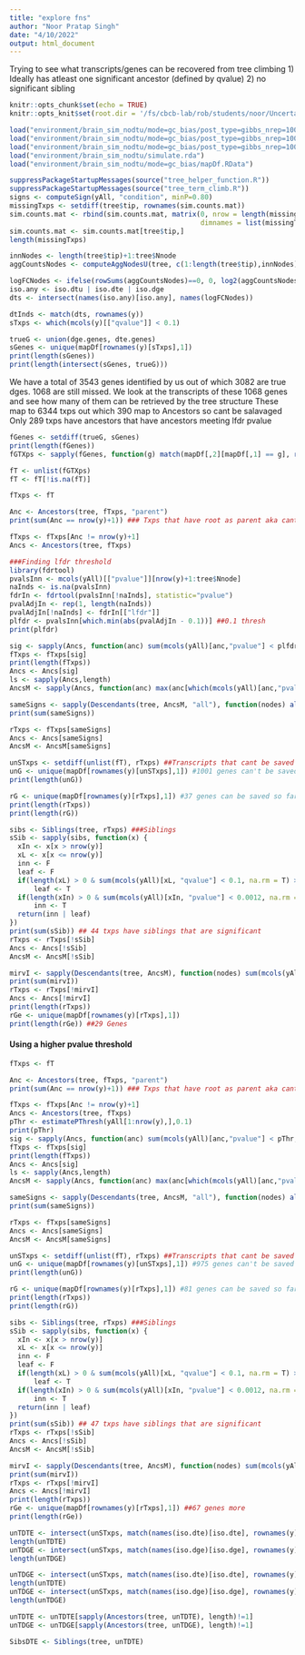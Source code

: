 ```yaml
---
title: "explore fns"
author: "Noor Pratap Singh"
date: "4/10/2022"
output: html_document
---
```


Trying to see what transcripts/genes can be recovered from tree climbing
1) Ideally has atleast one significant ancestor (defined by qvalue)
2) no significant sibling
```r
knitr::opts_chunk$set(echo = TRUE)
knitr::opts_knit$set(root.dir = '/fs/cbcb-lab/rob/students/noor/Uncertainity/treeTerminusScripts')
```

```r
load("environment/brain_sim_nodtu/mode=gc_bias/post_type=gibbs_nrep=100_tf=100/yAll.RData")
load("environment/brain_sim_nodtu/mode=gc_bias/post_type=gibbs_nrep=100_tf=100/y.RData")
load("environment/brain_sim_nodtu/mode=gc_bias/post_type=gibbs_nrep=100_tf=100/tree.RData")
load("environment/brain_sim_nodtu/simulate.rda")
load("environment/brain_sim_nodtu/mode=gc_bias/mapDf.RData")

suppressPackageStartupMessages(source("tree_helper_function.R"))
suppressPackageStartupMessages(source("tree_term_climb.R"))
signs <- computeSign(yAll, "condition", minP=0.80)
missingTxps <- setdiff(tree$tip, rownames(sim.counts.mat))
sim.counts.mat <- rbind(sim.counts.mat, matrix(0, nrow = length(missingTxps), ncol = ncol(sim.counts.mat),
                                               dimnames = list(missingTxps, colnames(sim.counts.mat))))
sim.counts.mat <- sim.counts.mat[tree$tip,]
length(missingTxps)

innNodes <- length(tree$tip)+1:tree$Nnode
aggCountsNodes <- computeAggNodesU(tree, c(1:length(tree$tip),innNodes), sim.counts.mat)

logFCNodes <- ifelse(rowSums(aggCountsNodes)==0, 0, log2(aggCountsNodes[,2]+1)-log2(aggCountsNodes[,1]+1))
iso.any <- iso.dtu | iso.dte | iso.dge
dts <- intersect(names(iso.any)[iso.any], names(logFCNodes))

dtInds <- match(dts, rownames(y))
sTxps <- which(mcols(y)[["qvalue"]] < 0.1)

trueG <- union(dge.genes, dte.genes)
sGenes <- unique(mapDf[rownames(y)[sTxps],1])
print(length(sGenes))
print(length(intersect(sGenes, trueG)))
```
We have a total of 3543 genes identified by us out of which 3082 are true dges.
1068 are still missed.
We look at the transcripts of these 1068 genes and see how many of them can be retrieved by the tree structure
These map to 6344 txps out which 390 map to Ancestors so cant be salavaged
Only 289 txps have ancestors that have ancestors meeting lfdr pvalue
```r
fGenes <- setdiff(trueG, sGenes)
print(length(fGenes))
fGTXps <- sapply(fGenes, function(g) match(mapDf[,2][mapDf[,1] == g], rownames(y)))

fT <- unlist(fGTXps)
fT <- fT[!is.na(fT)]

fTxps <- fT

Anc <- Ancestors(tree, fTxps, "parent")
print(sum(Anc == nrow(y)+1)) ### Txps that have root as parent aka cant be saved by tree

fTxps <- fTxps[Anc != nrow(y)+1]
Ancs <- Ancestors(tree, fTxps)

###Finding lfdr threshold
library(fdrtool)
pvalsInn <- mcols(yAll)[["pvalue"]][nrow(y)+1:tree$Nnode]
naInds <- is.na(pvalsInn)
fdrIn <- fdrtool(pvalsInn[!naInds], statistic="pvalue")
pvalAdjIn <- rep(1, length(naInds))
pvalAdjIn[!naInds] <- fdrIn[["lfdr"]]
plfdr <- pvalsInn[which.min(abs(pvalAdjIn - 0.1))] ##0.1 thresh
print(plfdr)

sig <- sapply(Ancs, function(anc) sum(mcols(yAll)[anc,"pvalue"] < plfdr, na.rm=T) > 0) #289 txps that have atleast one sig ancestor
fTxps <- fTxps[sig]
print(length(fTxps))
Ancs <- Ancs[sig]
ls <- sapply(Ancs,length)
AncsM <- sapply(Ancs, function(anc) max(anc[which(mcols(yAll)[anc,"pvalue"] < plfdr)]))

sameSigns <- sapply(Descendants(tree, AncsM, "all"), function(nodes) all(signs[nodes]>=0) | all(signs[nodes]<=0)) ##Out of these 179 txps have ancestors with same signs
print(sum(sameSigns)) 

rTxps <- fTxps[sameSigns]
Ancs <- Ancs[sameSigns]
AncsM <- AncsM[sameSigns]

unSTxps <- setdiff(unlist(fT), rTxps) ##Transcripts that cant be saved
unG <- unique(mapDf[rownames(y)[unSTxps],1]) #1001 genes can't be saved
print(length(unG))

rG <- unique(mapDf[rownames(y)[rTxps],1]) #37 genes can be saved so far
print(length(rTxps))
print(length(rG))

sibs <- Siblings(tree, rTxps) ###Siblings
sSib <- sapply(sibs, function(x) {
  xIn <- x[x > nrow(y)]
  xL <- x[x <= nrow(y)]
  inn <- F
  leaf <- F
  if(length(xL) > 0 & sum(mcols(yAll)[xL, "qvalue"] < 0.1, na.rm = T) > 0)
      leaf <- T
  if(length(xIn) > 0 & sum(mcols(yAll)[xIn, "pvalue"] < 0.0012, na.rm = T) > 0)
      inn <- T
  return(inn | leaf)
})
print(sum(sSib)) ## 44 txps have siblings that are significant
rTxps <- rTxps[!sSib]
Ancs <- Ancs[!sSib]
AncsM <- AncsM[!sSib]

mirvI <- sapply(Descendants(tree, AncsM), function(nodes) sum(mcols(yAll)[nodes, "meanInfRV"] < 0.2) > 0) ## 45
print(sum(mirvI))
rTxps <- rTxps[!mirvI]
Ancs <- Ancs[!mirvI]
print(length(rTxps))
rGe <- unique(mapDf[rownames(y)[rTxps],1]) 
print(length(rGe)) ##29 Genes
```

#### Using a higher pvalue threshold
```r
fTxps <- fT

Anc <- Ancestors(tree, fTxps, "parent")
print(sum(Anc == nrow(y)+1)) ### Txps that have root as parent aka cant be saved by tree

fTxps <- fTxps[Anc != nrow(y)+1]
Ancs <- Ancestors(tree, fTxps)
pThr <- estimatePThresh(yAll[1:nrow(y),],0.1)
print(pThr)
sig <- sapply(Ancs, function(anc) sum(mcols(yAll)[anc,"pvalue"] < pThr, na.rm=T) > 0) #536 txps that have atleast one sig ancestor
fTxps <- fTxps[sig]
print(length(fTxps))
Ancs <- Ancs[sig]
ls <- sapply(Ancs,length)
AncsM <- sapply(Ancs, function(anc) max(anc[which(mcols(yAll)[anc,"pvalue"] < pThr)]))

sameSigns <- sapply(Descendants(tree, AncsM, "all"), function(nodes) all(signs[nodes]>=0) | all(signs[nodes]<=0)) ##Out of these 364 txps have ancestors with same signs
print(sum(sameSigns))

rTxps <- fTxps[sameSigns]
Ancs <- Ancs[sameSigns]
AncsM <- AncsM[sameSigns]

unSTxps <- setdiff(unlist(fT), rTxps) ##Transcripts that cant be saved
unG <- unique(mapDf[rownames(y)[unSTxps],1]) #975 genes can't be saved
print(length(unG))

rG <- unique(mapDf[rownames(y)[rTxps],1]) #81 genes can be saved so far
print(length(rTxps))
print(length(rG))

sibs <- Siblings(tree, rTxps) ###Siblings
sSib <- sapply(sibs, function(x) {
  xIn <- x[x > nrow(y)]
  xL <- x[x <= nrow(y)]
  inn <- F
  leaf <- F
  if(length(xL) > 0 & sum(mcols(yAll)[xL, "qvalue"] < 0.1, na.rm = T) > 0)
      leaf <- T
  if(length(xIn) > 0 & sum(mcols(yAll)[xIn, "pvalue"] < 0.0012, na.rm = T) > 0)
      inn <- T
  return(inn | leaf)
})
print(sum(sSib)) ## 47 txps have siblings that are significant
rTxps <- rTxps[!sSib]
Ancs <- Ancs[!sSib]
AncsM <- AncsM[!sSib]

mirvI <- sapply(Descendants(tree, AncsM), function(nodes) sum(mcols(yAll)[nodes, "meanInfRV"] < 0.2) > 0) ## 118 dont meet the infrv criteria
print(sum(mirvI))
rTxps <- rTxps[!mirvI]
Ancs <- Ancs[!mirvI]
print(length(rTxps))
rGe <- unique(mapDf[rownames(y)[rTxps],1]) ##67 genes more
print(length(rGe))
```

```r
unTDTE <- intersect(unSTxps, match(names(iso.dte)[iso.dte], rownames(y)))
length(unTDTE)
unTDGE <- intersect(unSTxps, match(names(iso.dge)[iso.dge], rownames(y)))
length(unTDGE)

unTDGE <- intersect(unSTxps, match(names(iso.dte)[iso.dte], rownames(y)))
length(unTDTE)
unTDGE <- intersect(unSTxps, match(names(iso.dge)[iso.dge], rownames(y)))
length(unTDGE)

unTDTE <- unTDTE[sapply(Ancestors(tree, unTDTE), length)!=1]
unTDGE <- unTDGE[sapply(Ancestors(tree, unTDGE), length)!=1]

SibsDTE <- Siblings(tree, unTDTE)
```